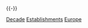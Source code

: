 {{portal|歐洲}}
{{-}}
{{See also|:Category:各年代歐洲廢除}}

[[Category:歐洲建立|Decade]]
[[Category:各年代歐洲|Establishments]]
[[Category:各年代各大洲建立|Europe]]